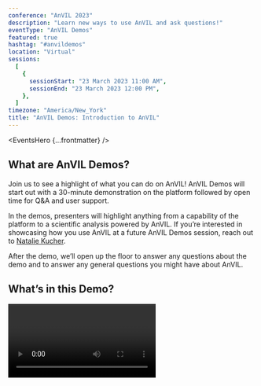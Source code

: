 ```yaml
---
conference: "AnVIL 2023"
description: "Learn new ways to use AnVIL and ask questions!"
eventType: "AnVIL Demos"
featured: true
hashtag: "#anvildemos"
location: "Virtual"
sessions:
  [
    {
      sessionStart: "23 March 2023 11:00 AM",
      sessionEnd: "23 March 2023 12:00 PM",
    },
  ]
timezone: "America/New_York"
title: "AnVIL Demos: Introduction to AnVIL"
---
```


<EventsHero {...frontmatter} />

## What are AnVIL Demos?

Join us to see a highlight of what you can do on AnVIL! AnVIL Demos will start out with a 30-minute demonstration on the platform followed by open time for Q&A and user support.

In the demos, presenters will highlight anything from a capability of the platform to a scientific analysis powered by AnVIL. If you’re interested in showcasing how you use AnVIL at a future AnVIL Demos session, reach out to [Natalie Kucher]({natalieKucher}).

After the demo, we’ll open up the floor to answer any questions about the demo and to answer any general questions you might have about AnVIL.

## What’s in this Demo?

<Video url="https://youtu.be/fcMUU7NrEeM" />

### 11:00 AM - 11:30 AM ET – Demo on AnVIL

Stephen Mosher will kick off our first AnVIL Demo, sharing about what AnVIL is, how it fits into the biomedical research ecosystem, and highlighting the major platform components.

### 11:30 AM - 12:00 PM ET – Q&A

Participants will have an opportunity to ask questions about the demonstration and we will have AnVIL and Terra Support on the line to answer questions about AnVIL beyond the demo.

## Audience

AnVIL Demos are free and open to all to attend, no background in computing or genomics necessary.

## Prerequisites

Register for any of the upcoming AnVIL Demos using this [Google Form](https://forms.gle/7CcaLE9AM7FrYqpP7) and post any questions you have to the [AnVIL Support Forum]({anvilHelpURL}).

## Event Details

- How to register: Register using this [Google Form](https://forms.gle/7CcaLE9AM7FrYqpP7).
- Contact Info: Please contact [Natalie Kucher]({natalieKucher}) with any questions.
